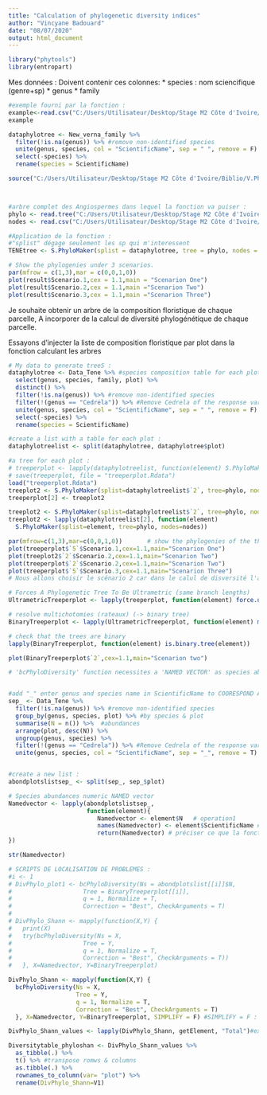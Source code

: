```yaml
---
title: "Calculation of phylogenetic diversity indices"
author: "Vincyane Badouard"
date: "08/07/2020"
output: html_document
---
```


```r

library("phytools")
library(entropart)
```

Mes données :
Doivent contenir ces colonnes:
* species : nom sciencifique (genre+sp)
* genus
* family

```r

#exemple fourni par la fonction :
example<-read.csv("C:/Users/Utilisateur/Desktop/Stage M2 Côte d'Ivoire/Biblio/V.PhyloMaker_Rfunction/example.splist.csv",header=T)
example

dataphylotree <- New_verna_family %>% 
  filter(!is.na(genus)) %>% #remove non-identified species
  unite(genus, species, col = "ScientificName", sep = " ", remove = F) %>% 
  select(-species) %>% 
  rename(species = ScientificName)

```


```r

source("C:/Users/Utilisateur/Desktop/Stage M2 Côte d'Ivoire/Biblio/V.PhyloMaker_Rfunction/R_codes for function S.PhyloMaker.txt") # lance un fichier dans R, en l'occurence charge la fonction



#arbre complet des Angiospermes dans lequel la fonction va puiser :
phylo <- read.tree("C:/Users/Utilisateur/Desktop/Stage M2 Côte d'Ivoire/Biblio/V.PhyloMaker_Rfunction/PhytoPhylo.tre")
nodes <- read.csv("C:/Users/Utilisateur/Desktop/Stage M2 Côte d'Ivoire/Biblio/V.PhyloMaker_Rfunction/nodes.csv", header=T)

#Application de la fonction :
#"splist" dégage seulement les sp qui m'interessent 
TENEtree <- S.PhyloMaker(splist = dataphylotree, tree = phylo, nodes = nodes) #création de mon arbre

# Show the phylogenies under 3 scenarios.
par(mfrow = c(1,3),mar = c(0,0,1,0))
plot(result$Scenario.1,cex = 1.1,main = "Scenarion One")
plot(result$Scenario.2,cex = 1.1,main ="Scenarion Two")
plot(result$Scenario.3,cex = 1.1,main ="Scenarion Three")
```

Je souhaite obtenir un arbre de la composition floristique de chaque parcelle,
A incorporer de la calcul de diversité phylogénétique de chaque parcelle.

Essayons d'injecter la liste de composition floristique par plot dans la fonction calculant les arbres

```r

# My data to generate treeS :
dataphylotree <- Data_Tene %>% #species composition table for each plot
  select(genus, species, family, plot) %>% 
  distinct() %>% 
  filter(!is.na(genus)) %>% #remove non-identified species
  filter(!(genus == "Cedrela")) %>% #Remove Cedrela of the response variable because it will be a covariant
  unite(genus, species, col = "ScientificName", sep = " ", remove = F) %>% 
  select(-species) %>% 
  rename(species = ScientificName)

#create a list with a table for each plot :
dataphylotreelist <- split(dataphylotree, dataphylotree$plot)

#a tree for each plot :
# treeperplot <- lapply(dataphylotreelist, function(element) S.PhyloMaker(splist=element, tree=phylo, nodes=nodes))
# save(treeperplot, file = "treeperplot.Rdata")
load("treeperplot.Rdata")
treeplot2 <- S.PhyloMaker(splist=dataphylotreelist$`2`, tree=phylo, nodes=nodes)
treeperplot[2] <- treeplot2
```

```r

treeplot2 <- S.PhyloMaker(splist=dataphylotreelist$`2`, tree=phylo, nodes=nodes)
treeplot2 <- lapply(dataphylotreelist[2], function(element) 
  S.PhyloMaker(splist=element, tree=phylo, nodes=nodes))

par(mfrow=c(1,3),mar=c(0,0,1,0))       # show the phylogenies of the three scenarios.
plot(treeperplot$`5`$Scenario.1,cex=1.1,main="Scenarion One")
plot(treeplot2$`2`$Scenario.2,cex=1.1,main="Scenarion Two")
plot(treeperplot$`2`$Scenario.2,cex=1.1,main="Scenarion Two")
plot(treeperplot$`5`$Scenario.3,cex=1.1,main="Scenarion Three")
# Nous allons choisir le scénario 2 car dans le calul de disversité l'abre doit être binaire (ne pas comporter de rateau). Le scénario 1 crée un rateau avec les sp absentes de l'arbre des angiospermes, le 2 les place au hasard dans leur famille ou genre, le 3 crée toujours des rateaux malgré sa recherche d'information dans 'Phylomatic' & 'BLADJ'  
```

```r

# Forces A Phylogenetic Tree To Be Ultrametric (same branch lengths)
UltrametricTreeperplot <- lapply(treeperplot, function(element) force.ultrametric(element$Scenario.2, method="extend"))

# resolve multichotomies (rateaux) (-> binary tree)
BinaryTreeperplot <- lapply(UltrametricTreeperplot, function(element) multi2di(element, random = F)) #resolve multichotomies in the order they appear in the tree

# check that the trees are binary
lapply(BinaryTreeperplot, function(element) is.binary.tree(element))

plot(BinaryTreeperplot$`2`,cex=1.1,main="Scenarion two")

```


```r

# 'bcPhyloDiversity' function necessites a 'NAMED VECTOR' as species abundances numeric vector (non specified in R help's function)


#add "_" enter genus and species name in ScientificName to COORESPOND AT THE TREE'S TIP.LABELS 
sep_ <- Data_Tene %>% 
  filter(!is.na(genus)) %>% #remove non-identified species
  group_by(genus, species, plot) %>% #by species & plot
  summarise(N = n()) %>%  #abundances
  arrange(plot, desc(N)) %>% 
  ungroup(genus, species) %>% 
  filter(!(genus == "Cedrela")) %>% #Remove Cedrela of the response variable because it will be a covariant
  unite(genus, species, col = "ScientificName", sep = "_", remove = T)


#create a new list :
abondplotslistsep_ <- split(sep_, sep_$plot)

# Species abundances numeric NAMED vector
Namedvector <- lapply(abondplotslistsep_,
                      function(element){
                         Namedvector <- element$N   # operation1
                         names(Namedvector) <- element$ScientificName # operation2
                         return(Namedvector) # préciser ce que la fonction doit renvoyer
})

str(Namedvector)

# SCRIPTS DE LOCALISATION DE PROBLEMES : 
#i <- 1 
# DivPhylo_plot1 <- bcPhyloDiversity(Ns = abondplotslist[[i]]$N,
#                    Tree = BinaryTreeperplot[[i]],
#                    q = 1, Normalize = T,
#                    Correction = "Best", CheckArguments = T)
# 
# DivPhylo_Shann <- mapply(function(X,Y) {
#   print(X)
#   try(bcPhyloDiversity(Ns = X,
#                    Tree = Y,
#                    q = 1, Normalize = T,
#                    Correction = "Best", CheckArguments = T))
#   }, X=Namedvector, Y=BinaryTreeperplot)

DivPhylo_Shann <- mapply(function(X,Y) {
  bcPhyloDiversity(Ns = X,
                   Tree = Y,
                   q = 1, Normalize = T,
                   Correction = "Best", CheckArguments = T)
  }, X=Namedvector, Y=BinaryTreeperplot, SIMPLIFY = F) #SIMPLIFY = F : laisse la structure initiale de la liste (par plot dans ce cas)

DivPhylo_Shann_values <- lapply(DivPhylo_Shann, getElement, "Total")#extraction de la valeur (Total) de l'indice grace à la fonction "getElement"(='$')

```

```r
Diversitytable_phyloshan <- DivPhylo_Shann_values %>% 
  as_tibble(.) %>% 
  t() %>% #transpose romws & columns
  as.tibble(.) %>%
  rownames_to_column(var= "plot") %>% 
  rename(DivPhylo_Shann=V1)
```

